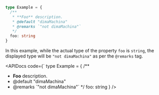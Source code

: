 ```ts
type Example = {
  /**
   * **Foo** description.
   * @default "dimaMachina"
   * @remarks `"not dimaMachina"`
   */
  foo: string
}
```

In this example, while the actual type of the property `foo` is `string`, the
displayed type will be `"not dimaMachina"` as per the `@remarks` tag.

<APIDocs
  code={`
type Example = {
  /**
   * **Foo** description.
   * @default "dimaMachina"
   * @remarks \`"not dimaMachina"\`
   */
  foo: string
}
/>
